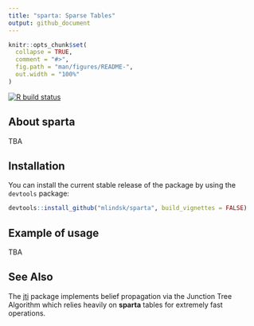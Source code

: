 ```yaml
---
title: "sparta: Sparse Tables"
output: github_document
---
```


<!-- README.md is generated from README.Rmd. Please edit that file -->

```r
knitr::opts_chunk$set(
  collapse = TRUE,
  comment = "#>",
  fig.path = "man/figures/README-",
  out.width = "100%"
)
```

<!-- badges: start -->
[![R build status](https://github.com/mlindsk/sparta/workflows/R-CMD-check/badge.svg)](https://github.com/mlindsk/sparta/actions)
<!-- badges: end -->

## About sparta
TBA

## Installation
You can install the current stable release of the package by using the `devtools` package: 

```r
devtools::install_github("mlindsk/sparta", build_vignettes = FALSE)
```

## Example of usage
TBA

## See Also
The [jti](https://github.com/mlindsk/jti) package implements belief propagation via the Junction Tree Algorithm which relies heavily on **sparta** tables for extremely fast operations.
